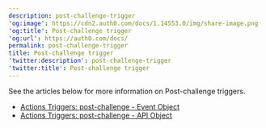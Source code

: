 ```yaml
---
description: post-challenge-trigger
'og:image': https://cdn2.auth0.com/docs/1.14553.0/img/share-image.png
'og:title': Post-challenge trigger
'og:url': https://auth0.com/docs/
permalink: post-challenge-trigger
title: Post-challenge trigger
'twitter:description': post-challenge-trigger
'twitter:title': Post-challenge trigger
---
```

See the articles below for more information on Post-challenge triggers.

* [Actions Triggers: post-challenge - Event Object](/customize/actions/explore-triggers/password-reset-triggers/post-challenge-trigger/post-challenge-event-object)
* [Actions Triggers: post-challenge - API Object](/customize/actions/explore-triggers/password-reset-triggers/post-challenge-trigger/post-challenge-api-object)